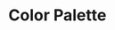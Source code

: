 
<Meta title="Color Palette/Dark" />

# Color Palette

<ColorPalette>
  <ColorItem
    title="primary"
    colors={colors.primaryDark}
  />
  <ColorItem
    title="secondary"
    colors={colors.secondaryDark}
  />
  <ColorItem
    title="wrong"
    colors={colors.wrongDark}
  />
  <ColorItem
    title="attention"
    colors={colors.attentionDark}
  />
  <ColorItem
    title="success"
    colors={colors.successDark}
  />
  <ColorItem
    title="grayscale"
    colors={colors.grayscaleDark}
  />
  <ColorItem
    title="additional"
    colors={colors.additionalDark}
  />
</ColorPalette>
